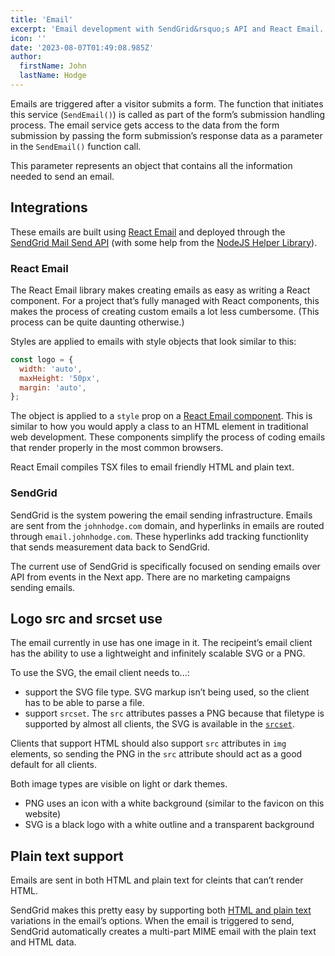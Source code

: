 ```yaml
---
title: 'Email'
excerpt: 'Email development with SendGrid&rsquo;s API and React Email.'
icon: ''
date: '2023-08-07T01:49:08.985Z'
author:
  firstName: John
  lastName: Hodge
---
```



Emails are triggered after a visitor submits a form. The function that initiates this service (`SendEmail()`) is called as part of the form&rsquo;s submission handling process. The email service gets access to the data from the form submission by passing the form submission&rsquo;s response data as a parameter in the `SendEmail()` function call.

This parameter represents an object that contains all the information needed to send an email.

## Integrations

These emails are built using [React Email](https://react.email/) and deployed through the [SendGrid Mail Send API](https://docs.sendgrid.com/api-reference/mail-send/mail-send) (with some help from the [NodeJS Helper Library](https://github.com/sendgrid/sendgrid-nodejs)).

### React Email

The React Email library makes creating emails as easy as writing a React component. For a project that&rsquo;s fully managed with React components, this makes the process of creating custom emails a lot less cumbersome. (This process can be quite daunting otherwise.)

Styles are applied to emails with style objects that look similar to this:

```javascript
const logo = {
  width: 'auto',
  maxHeight: '50px',
  margin: 'auto',
};
```

<GlobalCallout
  message='While using [Tailwind is supported by React Email](https://react.email/docs/components/tailwind) and is used throughout the rest of this project, that system supports styling concepts that are not supported in some email clients. Using Tailwind is of interest, but more research is needed.'
  type='alert'
/>

The object is applied to a `style` prop on a [React Email component](https://react.email/docs/components). This is similar to how you would apply a class to an HTML element in traditional web development. These components simplify the process of coding emails that render properly in the most common browsers.

React Email compiles TSX files to email friendly HTML and plain text.

### SendGrid

SendGrid is the system powering the email sending infrastructure. Emails are sent from the `johnhodge.com` domain, and hyperlinks in emails are routed through `email.johnhodge.com`. These hyperlinks add tracking functionlity that sends measurement data back to SendGrid.

The current use of SendGrid is specifically focused on sending emails over API from events in the Next app. There are no marketing campaigns sending emails.

## Logo src and srcset use

The email currently in use has one image in it. The recipeint&rsquo;s email client has the ability to use a lightweight and infinitely scalable SVG or a PNG.

To use the SVG, the email client needs to...:

- support the SVG file type. SVG markup isn&rsquo;t being used, so the client has to be able to parse a file.
- support `srcset`. The `src` attributes passes a PNG because that filetype is supported by almost all clients, the SVG is available in the [`srcset`](https://developer.mozilla.org/en-US/docs/Web/API/HTMLImageElement/srcset).

Clients that support HTML should also support `src` attributes in `img` elements, so sending the PNG in the `src` attribute should act as a good default for all clients.

<GlobalCallout
  message='SVG is only supported in [about 60% of email clients](https://css-tricks.com/a-guide-on-svg-support-in-email/), and it&rsquo;s unsupported by some major clients, like Gmail (in web browsers and the iOS app).'
  type='note'
/>

Both image types are visible on light or dark themes.

- PNG uses an icon with a white background (similar to the favicon on this website)
- SVG is a black logo with a white outline and a transparent background

## Plain text support

Emails are sent in both HTML and plain text for cleints that can&rsquo;t render HTML.

SendGrid makes this pretty easy by supporting both [HTML and plain text](https://github.com/sendgrid/sendgrid-nodejs/tree/main/packages/mail#quick-start-hello-email) variations in the email&rsquo;s options. When the email is triggered to send, SendGrid automatically creates a multi-part MIME email with the plain text and HTML data.
